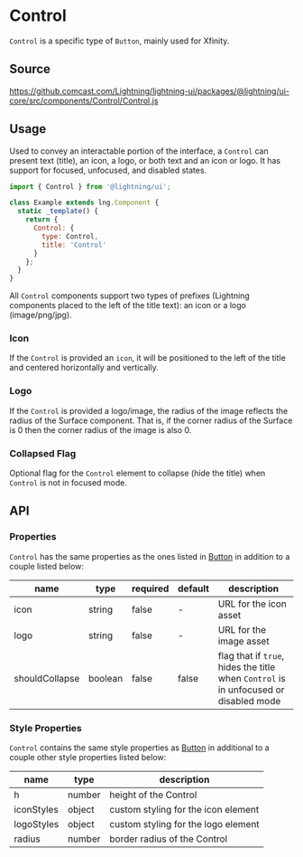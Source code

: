 
# Control

`Control` is a specific type of `Button`, mainly used for Xfinity.

## Source

https://github.comcast.com/Lightning/lightning-ui/packages/@lightning/ui-core/src/components/Control/Control.js

## Usage

Used to convey an interactable portion of the interface, a `Control` can present text (title), an icon, a logo, or both text and an icon or logo.
It has support for focused, unfocused, and disabled states.

```js
import { Control } from '@lightning/ui';

class Example extends lng.Component {
  static _template() {
    return {
      Control: {
        type: Control,
        title: 'Control'
      }
    };
  }
}
```

<Canvas>
  <Story id="elements-control--basic" />
</Canvas>

All `Control` components support two types of prefixes (Lightning components placed to the left of the title text): an icon or a logo (image/png/jpg).

### Icon

If the `Control` is provided an `icon`, it will be positioned to the left of the title and centered horizontally and vertically.

### Logo

If the `Control` is provided a logo/image, the radius of the image reflects the radius of the Surface component.
That is, if the corner radius of the Surface is 0 then the corner radius of the image is also 0.

### Collapsed Flag

Optional flag for the `Control` element to collapse (hide the title) when `Control` is not in focused mode.

## API

### Properties

`Control` has the same properties as the ones listed in [Button](?path=/docs/elements-button--basic) in addition to a couple listed below:

| name            | type    | required | default      | description                                                                                       |
| --------        | ------- | -------- | --------     | ------------------------------------------------------------------------------------------        |
| icon            | string  | false    | -            | URL for the icon asset                                                                            |
| logo            | string  | false    | -            | URL for the image asset                                                                           |
| shouldCollapse  | boolean | false    | false        | flag that if `true`, hides the title when `Control` is in unfocused or disabled mode              |

### Style Properties

`Control` contains the same style properties as [Button](?path=/docs/elements-button--basic) in additional to a couple other style properties listed below:

| name            | type                          | description                                                                            |
| --------------- | ----------------------------- | -------------------------------------------------------------------------------------- |
| h               | number                        | height of the Control                                                                  |
| iconStyles      | object                        | custom styling for the icon element                                                    |
| logoStyles      | object                        | custom styling for the logo element                                                    |
| radius          | number                        | border radius of the Control                                                           |
